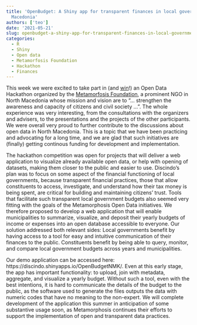 ```yaml
---
title: 'OpenBudget: A Shiny app for transparent finances in local government in North
  Macedonia'
authors: ['teo']
date: '2021-05-21'
slug: openbudget-a-shiny-app-for-transparent-finances-in-local-government-in-north-macedonia
categories:
  - R
  - Shiny
  - Open data
  - Metamorfosis Foundation
  - Hackathon
  - Finances
---
```


This week we were excited to take part in (and [win](https://metamorphosis.org.mk/aktivnosti_arhiva/odrzhan-hakaton-za-otvoreni-podatoci/)!) an Open Data Hackathon organized by the [Metamorfosis Foundation](https://metamorphosis.org.mk/en/), a prominent NGO in North Macedonia whose mission and vision are to "... strengthen the awareness and capacity of citizens and civil society ...". The whole experience was very interesting, from the consultations with the organizers and advisers, to the presentations and the projects of the other participants. We were overall very proud to further contribute to the discussions about open data in North Macedonia. This is a topic that we have been practicing and advocating for a long time, and we are glad that such initiatives are (finally) getting continous funding for development and implementation.

The hackathon competition was open for projects that will deliver a web application to visualize already available open data, or help with opening of datasets, making them closer to the public and easier to use. Discindo’s plan was to focus on some aspect of the financial functioning of local governments, because transparent financial practices, those that allow constituents to access, investigate, and understand how their tax money is being spent, are critical for building and maintaining citizens’ trust. Tools that facilitate such transparent local government budgets also seemed very fitting with the goals of the Metamorphosis Open Data initiatives. We therefore proposed to develop a web application that will enable municipalities to summarize, visualize, and deposit their yearly budgets of income or expenses into an open database accessible to everyone. 
Our solution addressed both relevant sides: Local governments benefit by having access to a tool for easy and intuitive communication of their finances to the public. Constituents benefit by being able to query, monitor, and compare local government budgets across years and municipalities.

Our demo application can be accessed here: https://discindo.shinyapps.io/OpenBudgetNMK/. Even at this early stage, the app has important functionality: to upload, join with metadata, aggregate, and visualize a yearly budget. Without such a tool, even with the best intentions, it is hard to communicate the details of the budget to the public, as the software used to generate the files outputs the data with numeric codes that have no meaning to the non-expert. We will complete development of the application this summer in anticipation of some substantive usage soon, as Metamorphosis continues their efforts to support the implementation of open and transparent data practices.
